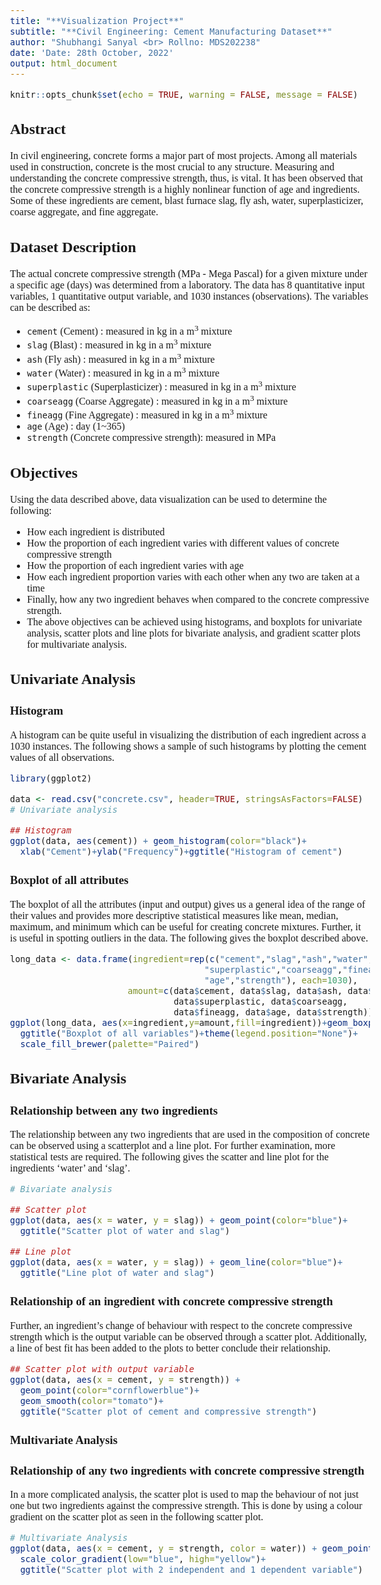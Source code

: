 ---
title: "**Visualization Project**"
subtitle: "**Civil Engineering: Cement Manufacturing Dataset**"
author: "Shubhangi Sanyal <br> Rollno: MDS202238"
date: 'Date: 28th October, 2022'
output: html_document
---
<style type="text/css">
  body{
  font-size: 12pt;
  font-family: lustria, san-serif
}
</style>

```{r setup, include=FALSE}
knitr::opts_chunk$set(echo = TRUE, warning = FALSE, message = FALSE)
```


## **Abstract**

In civil engineering, concrete forms a major part of most projects. Among all materials used in construction, concrete is the most crucial to any structure. Measuring and understanding the concrete compressive strength, thus, is vital. It has been observed that the concrete compressive strength is a highly nonlinear function of age and ingredients. Some of these ingredients are cement, blast furnace slag, fly ash, water, superplasticizer, coarse aggregate, and fine aggregate.

## **Dataset Description**

The actual concrete compressive strength (MPa - Mega Pascal) for a given mixture under a specific age (days) was determined from a laboratory. The data has 8 quantitative input variables, 1 quantitative output variable, and 1030 instances (observations). The variables can be described as:

- `cement` (Cement) : measured in kg in a m^3^ mixture
- `slag` (Blast) : measured in kg in a m^3^ mixture
- `ash` (Fly ash) : measured in kg in a m^3^ mixture
- `water` (Water) : measured in kg in a m^3^ mixture
- `superplastic` (Superplasticizer) : measured in kg in a m^3^ mixture
- `coarseagg` (Coarse Aggregate) : measured in kg in a m^3^ mixture
- `fineagg` (Fine Aggregate) : measured in kg in a m^3^ mixture
- `age` (Age) : day (1~365)
- `strength` (Concrete compressive strength): measured in MPa

## **Objectives**

Using the data described above, data visualization can be used to determine the following:

- How each ingredient is distributed
- How the proportion of each ingredient varies with different values of concrete compressive strength
- How the proportion of each ingredient varies with age
- How each ingredient proportion varies with each other when any two are taken at a time
- Finally, how any two ingredient behaves when compared to the concrete compressive strength.
- The above objectives can be achieved using histograms, and boxplots for univariate analysis, scatter plots and line plots for bivariate analysis, and gradient scatter plots for multivariate analysis. 

## **Univariate Analysis**

### Histogram

A histogram can be quite useful in visualizing the distribution of each ingredient across a 1030 instances. The following shows a sample of such histograms by plotting the cement values of all observations.

```{r, echo=FALSE, include=FALSE}
library(ggplot2)
```

```{r}
data <- read.csv("concrete.csv", header=TRUE, stringsAsFactors=FALSE)
# Univariate analysis

## Histogram
ggplot(data, aes(cement)) + geom_histogram(color="black")+
  xlab("Cement")+ylab("Frequency")+ggtitle("Histogram of cement")
```

### Boxplot of all attributes
The boxplot of all the attributes (input and output) gives us a general idea of the range of their values and provides more descriptive statistical measures like mean, median, maximum, and minimum which can be useful for creating concrete mixtures. Further, it is useful in spotting outliers in the data. The following gives the boxplot described above.

```{r}
long_data <- data.frame(ingredient=rep(c("cement","slag","ash","water",
                                      "superplastic","coarseagg","fineagg",
                                      "age","strength"), each=1030),
                       amount=c(data$cement, data$slag, data$ash, data$water, 
                                data$superplastic, data$coarseagg, 
                                data$fineagg, data$age, data$strength))
ggplot(long_data, aes(x=ingredient,y=amount,fill=ingredient))+geom_boxplot()+
  ggtitle("Boxplot of all variables")+theme(legend.position="None")+ 
  scale_fill_brewer(palette="Paired")
```

## **Bivariate Analysis**

### Relationship between any two ingredients

The relationship between any two ingredients that are used in the composition of concrete can be observed using a scatterplot and a line plot. For further examination, more statistical tests are required. The following gives the scatter and line plot for the ingredients ‘water’ and ‘slag’.

```{r}
# Bivariate analysis

## Scatter plot 
ggplot(data, aes(x = water, y = slag)) + geom_point(color="blue")+
  ggtitle("Scatter plot of water and slag")

## Line plot
ggplot(data, aes(x = water, y = slag)) + geom_line(color="blue")+
  ggtitle("Line plot of water and slag")
```


### Relationship of an ingredient with concrete compressive strength

Further, an ingredient’s change of behaviour with respect to the concrete compressive strength which is the output variable can be observed through a scatter plot. Additionally, a line of best fit has been added to the plots to better conclude their relationship.

```{r}
## Scatter plot with output variable
ggplot(data, aes(x = cement, y = strength)) + 
  geom_point(color="cornflowerblue")+
  geom_smooth(color="tomato")+
  ggtitle("Scatter plot of cement and compressive strength")
```


### **Multivariate Analysis**

### Relationship of any two ingredients with concrete compressive strength

In a more complicated analysis, the scatter plot is used to map the behaviour of not just one but two ingredients against the compressive strength. This is done by using a colour gradient on the scatter plot as seen in the following scatter plot. 

```{r}
# Multivariate Analysis
ggplot(data, aes(x = cement, y = strength, color = water)) + geom_point(size=1.7)+
  scale_color_gradient(low="blue", high="yellow")+
  ggtitle("Scatter plot with 2 independent and 1 dependent variable")
```

